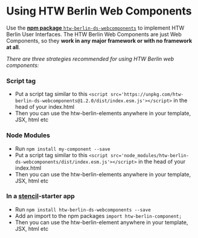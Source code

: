 
<Meta title="Usage"></Meta>

<htw-berlin-logo size="m" color="blue" href="https://www.npmjs.com/package/htw-berlin-ds-webcomponents" alt-title="See package on npmjs.org"></htw-berlin-logo>

# Using HTW Berlin Web Components

Use the [**npm package** `htw-berlin-ds-webcomponents`](https://www.npmjs.com/package/htw-berlin-ds-webcomponents) to implement HTW Berlin User Interfaces. The HTW Berlin Web Components are just Web Components, so they **work in any major framework or with no framework at all**.

_There are three strategies recommended for using HTW Berlin web components:_

### Script tag

- Put a script tag similar to this `<script src='https://unpkg.com/htw-berlin-ds-webcomponents@1.2.0/dist/index.esm.js'></script>` in the head of your index.html
- Then you can use the htw-berlin-elements anywhere in your template, JSX, html etc

### Node Modules

- Run `npm install my-component --save`
- Put a script tag similar to this `<script src='node_modules/htw-berlin-ds-webcomponents/dist/index.esm.js'></script>` in the head of your index.html
- Then you can use the htw-berlin-elements anywhere in your template, JSX, html etc

### In a [stencil](https://stenciljs.com/)-starter app

- Run `npm install htw-berlin-ds-webcomponents --save`
- Add an import to the npm packages `import htw-berlin-component;`
- Then you can use the htw-berlin-element anywhere in your template, JSX, html etc

